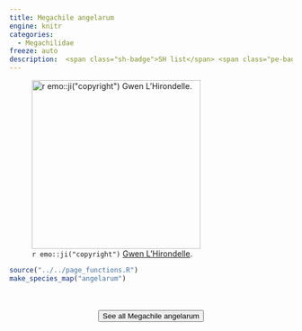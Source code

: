 ```yaml
---
title: Megachile angelarum
engine: knitr
categories:
  - Megachilidae
freeze: auto
description:  <span class="sh-badge">SH list</span> <span class="pe-badge">PM Evidence</span>
---
```

![`r emo::ji("copyright")` [Gwen L'Hirondelle ](https://inaturalist.ca/photos/165742936/).](https://inaturalist-open-data.s3.amazonaws.com/photos/165742936/large.jpeg){height=300}





```r
source("../../page_functions.R")
make_species_map("angelarum")
```
<br><br>
<center>


<a href="https://inaturalist.ca/observations?place_id=any&quality_grade=research&subview=map&taxon_id=271430"><button type="button" class="btn btn-secondary">See all Megachile angelarum <i class="fa-solid fa-arrow-up-right-from-square"></i> </button></a>
</center>
